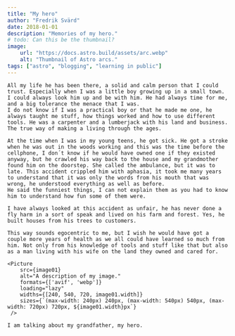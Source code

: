```yaml
---
title: "My hero"
author: "Fredrik Svärd"
date: 2018-01-01
description: "Memories of my hero."
# todo: Can this be the thumbnail?
image:
    url: "https://docs.astro.build/assets/arc.webp"
    alt: "Thumbnail of Astro arcs."
tags: ["astro", "blogging", "learning in public"]
---
```



<PostLayout frontmatter={frontmatter}>

    All my life he has been there, a solid and calm person that I could trust. Especially when I was a little boy growing up in a small town. I could always look him up and be with him. He had always time for me, and a big tolerance the menace that I was.
    I do not know if I was a practical boy or that he made me one, he always taught me stuff, how things worked and how to use different tools. He was a carpenter and a lumberjack with his land and business. The true way of making a living through the ages.

    At the time when I was in my young teens, he got sick. He got a stroke when he was out in the woods working and this was the time before the cellphone, I don´t know if he would have owned one if they existed anyway, but he crawled his way back to the house and my grandmother found him on the doorstep. She called the ambulance, but it was to late. This accident crippled him with aphasia, it took me many years to understand that it was only the words from his mouth that was wrong, he understood everything as well as before.
    He said the funniest things, I can not explain them as you had to know him to understand how fun some of them were.

    I have always looked at this accident as unfair, he has never done a fly harm in a sort of speak and lived on his farm and forest. Yes, he built houses from his trees to customers.

    This way sounds egocentric to me, but I wish he would have got a couple more years of health as we all could have learned so much from him. Not only from his knowledge of tools and stuff like that but also as a man living with his wife on the land they owned and cared for.

    <Picture
        src={image01}
        alt="A description of my image."
        formats={['avif', 'webp']}
        loading="lazy"
        widths={[240, 540, 720, image01.width]}
        sizes={`(max-width: 240px) 240px, (max-width: 540px) 540px, (max-width: 720px) 720px, ${image01.width}px`}
     />

    I am talking about my grandfather, my hero.

</PostLayout>
